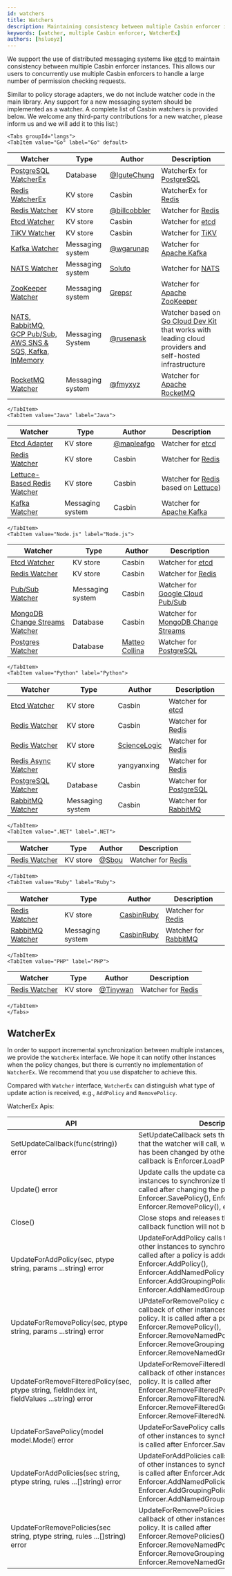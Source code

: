 ```yaml
---
id: watchers
title: Watchers
description: Maintaining consistency between multiple Casbin enforcer instances
keywords: [watcher, multiple Casbin enforcer, WatcherEx]
authors: [hsluoyz]
---
```




We support the use of distributed messaging systems like [etcd](https://github.com/coreos/etcd) to maintain consistency between multiple Casbin enforcer instances. This allows our users to concurrently use multiple Casbin enforcers to handle a large number of permission checking requests.

Similar to policy storage adapters, we do not include watcher code in the main library. Any support for a new messaging system should be implemented as a watcher. A complete list of Casbin watchers is provided below. We welcome any third-party contributions for a new watcher, please inform us and we will add it to this list:)

```mdx-code-block
<Tabs groupId="langs">
<TabItem value="Go" label="Go" default>
```

| Watcher                                                                                                            | Type             | Author                                         | Description                                                                                                                      |
|--------------------------------------------------------------------------------------------------------------------|------------------|------------------------------------------------|----------------------------------------------------------------------------------------------------------------------------------|
| [PostgreSQL WatcherEx](https://github.com/IguteChung/casbin-psql-watcher)                                          | Database         | [@IguteChung](https://github.com/IguteChung)   | WatcherEx for [PostgreSQL](https://www.postgresql.org/)                                                                          |
| [Redis WatcherEx](https://github.com/casbin/redis-watcher)                                                         | KV store         | Casbin                                         | WatcherEx for [Redis](http://redis.io/)                                                                                          |
| [Redis Watcher](https://github.com/billcobbler/casbin-redis-watcher)                                               | KV store         | [@billcobbler](https://github.com/billcobbler) | Watcher for [Redis](http://redis.io/)                                                                                            |
| [Etcd Watcher](https://github.com/casbin/etcd-watcher)                                                             | KV store         | Casbin                                         | Watcher for [etcd](https://github.com/coreos/etcd)                                                                               |
| [TiKV Watcher](https://github.com/casbin/tikv-watcher)                                                             | KV store         | Casbin                                         | Watcher for [TiKV](https://github.com/tikv/tikv)                                                                                 |
| [Kafka Watcher](https://github.com/wgarunap/casbin-kafka-watcher)                                                  | Messaging system | [@wgarunap](https://github.com/wgarunap)       | Watcher for [Apache Kafka](https://kafka.apache.org/)                                                                            |
| [NATS Watcher](https://github.com/Soluto/casbin-nats-watcher)                                                      | Messaging system | [Soluto](https://github.com/Soluto)            | Watcher for [NATS](https://nats.io/)                                                                                             |
| [ZooKeeper Watcher](https://github.com/grepsr/casbin-zk-watcher)                                                   | Messaging system | [Grepsr](https://github.com/grepsr)            | Watcher for [Apache ZooKeeper](https://zookeeper.apache.org/)                                                                    |
| [NATS, RabbitMQ, GCP Pub/Sub, AWS SNS & SQS, Kafka, InMemory](https://github.com/rusenask/casbin-go-cloud-watcher) | Messaging System | [@rusenask](https://github.com/rusenask/)      | Watcher based on [Go Cloud Dev Kit](https://gocloud.dev/) that works with leading cloud providers and self-hosted infrastructure |
| [RocketMQ Watcher](https://github.com/fmyxyz/casbin-rocketmq-watcher)                                              | Messaging system | [@fmyxyz](https://github.com/fmyxyz)           | Watcher for [Apache RocketMQ](https://rocketmq.apache.org/)                                                                      |

```mdx-code-block
</TabItem>
<TabItem value="Java" label="Java">
```

| Watcher                                                    | Type             | Author                                     | Description                                           |
|------------------------------------------------------------|------------------|--------------------------------------------|-------------------------------------------------------|
| [Etcd Adapter](https://github.com/mapleafgo/jcasbin-extra) | KV store         | [@mapleafgo](https://github.com/mapleafgo) | Watcher for [etcd](https://github.com/coreos/etcd)    |
| [Redis Watcher](https://github.com/jcasbin/redis-watcher)  | KV store         | Casbin                                     | Watcher for [Redis](http://redis.io/)                 |
| [Lettuce-Based Redis Watcher](https://github.com/jcasbin/lettuce-redis-watcher)  | KV store         | Casbin                                     | Watcher for [Redis](http://redis.io/) based on [Lettuce](https://lettuce.io/))                 |
| [Kafka Watcher](https://github.com/jcasbin/kafka-watcher)  | Messaging system | Casbin                                     | Watcher for [Apache Kafka](https://kafka.apache.org/) |

```mdx-code-block
</TabItem>
<TabItem value="Node.js" label="Node.js">
```

| Watcher                                                                                     | Type             | Author                                         | Description                                                                              |
|---------------------------------------------------------------------------------------------|------------------|------------------------------------------------|------------------------------------------------------------------------------------------|
| [Etcd Watcher](https://github.com/node-casbin/etcd-watcher)                                 | KV store         | Casbin                                         | Watcher for [etcd](https://github.com/coreos/etcd)                                       |
| [Redis Watcher](https://github.com/node-casbin/redis-watcher)                               | KV store         | Casbin                                         | Watcher for [Redis](http://redis.io/)                                                    |
| [Pub/Sub Watcher](https://github.com/node-casbin/pubsub-watcher)                            | Messaging system | Casbin                                         | Watcher for [Google Cloud Pub/Sub](https://cloud.google.com/pubsub/docs)                 |
| [MongoDB Change Streams Watcher](https://github.com/node-casbin/mongo-changestream-watcher) | Database         | Casbin                                         | Watcher for [MongoDB Change Streams](https://www.mongodb.com/docs/manual/changeStreams/) |
| [Postgres Watcher](https://github.com/mcollina/casbin-pg-watcher)                           | Database         | [Matteo Collina](https://github.com/mcollina/) | Watcher for [PostgreSQL](https://www.postgresql.org/)                                    |

```mdx-code-block
</TabItem>
<TabItem value="Python" label="Python">
```

| Watcher                                                                     | Type             | Author                                          | Description                                           |
|-----------------------------------------------------------------------------|------------------|-------------------------------------------------|-------------------------------------------------------|
| [Etcd Watcher](https://github.com/pycasbin/etcd-watcher)                    | KV store         | Casbin                                          | Watcher for [etcd](https://github.com/coreos/etcd)    |
| [Redis Watcher](https://github.com/pycasbin/redis-watcher)                  | KV store         | Casbin                                          | Watcher for [Redis](http://redis.io/)                 |
| [Redis Watcher](https://github.com/ScienceLogic/flask-casbin-redis-watcher) | KV store         | [ScienceLogic](https://github.com/ScienceLogic) | Watcher for [Redis](http://redis.io/)                 |
| [Redis Async Watcher](https://github.com/kevinkelin/casbin_async_redis_watcher) |KV store      | yangyanxing                                     | Watcher for [Redis](http://redis.io/)                 |
| [PostgreSQL Watcher](https://github.com/pycasbin/postgresql-watcher)        | Database         | Casbin                                          | Watcher for [PostgreSQL](https://www.postgresql.org/) |
| [RabbitMQ Watcher](https://github.com/pycasbin/rabbitmq-watcher)            | Messaging system | Casbin                                          | Watcher for [RabbitMQ](https://www.rabbitmq.com/)     |

```mdx-code-block
</TabItem>
<TabItem value=".NET" label=".NET">
```

| Watcher                                                           | Type     | Author                           | Description                           |
|-------------------------------------------------------------------|----------|----------------------------------|---------------------------------------|
| [Redis Watcher](https://github.com/Sbou/Casbin.NET-Redis-Watcher) | KV store | [@Sbou](https://github.com/Sbou) | Watcher for [Redis](http://redis.io/) |

```mdx-code-block
</TabItem>
<TabItem value="Ruby" label="Ruby">
```

| Watcher                                                                        | Type             | Author                                      | Description                                       |
|--------------------------------------------------------------------------------|------------------|---------------------------------------------|---------------------------------------------------|
| [Redis Watcher](https://github.com/CasbinRuby/casbin-ruby-redis-watcher)       | KV store         | [CasbinRuby](https://github.com/CasbinRuby) | Watcher for [Redis](http://redis.io/)             |
| [RabbitMQ Watcher](https://github.com/CasbinRuby/casbin-ruby-rabbitmq-watcher) | Messaging system | [CasbinRuby](https://github.com/CasbinRuby) | Watcher for [RabbitMQ](https://www.rabbitmq.com/) |

```mdx-code-block
</TabItem>
<TabItem value="PHP" label="PHP">
```

| Watcher                                                          | Type     | Author                                 | Description                           |
|------------------------------------------------------------------|----------|----------------------------------------|---------------------------------------|
| [Redis Watcher](https://github.com/php-casbin/webman-permission) | KV store | [@Tinywan](https://github.com/Tinywan) | Watcher for [Redis](http://redis.io/) |

```mdx-code-block
</TabItem>
</Tabs>
```

## WatcherEx

In order to support incremental synchronization between multiple instances, we provide the `WatcherEx` interface. We hope it can notify other instances when the policy changes, but there is currently no implementation of `WatcherEx`. We recommend that you use dispatcher to achieve this.

Compared with `Watcher` interface, `WatcherEx` can distinguish what type of update action is received, e.g., `AddPolicy` and `RemovePolicy`.

WatcherEx Apis:

| API                                                                                           | Description                                                                                                                                                                                                                                                                                 |
|-----------------------------------------------------------------------------------------------|---------------------------------------------------------------------------------------------------------------------------------------------------------------------------------------------------------------------------------------------------------------------------------------------|
| SetUpdateCallback(func(string)) error                                                         | SetUpdateCallback sets the callback function that the watcher will call, when the policy in DB has been changed by other instances. A classic callback is Enforcer.LoadPolicy().                                                                                                            |
| Update() error                                                                                | Update calls the update callback of other instances to synchronize their policy. It is usually called after changing the policy in DB, like Enforcer.SavePolicy(), Enforcer.AddPolicy(), Enforcer.RemovePolicy(), etc.                                                                      |
| Close()                                                                                       | Close stops and releases the watcher, the callback function will not be called any more.                                                                                                                                                                                                    |
| UpdateForAddPolicy(sec, ptype string, params ...string) error                                 | UpdateForAddPolicy calls the update callback of other instances to synchronize their policy. It is called after a policy is added via Enforcer.AddPolicy(), Enforcer.AddNamedPolicy(), Enforcer.AddGroupingPolicy() and Enforcer.AddNamedGroupingPolicy().                                  |
| UpdateForRemovePolicy(sec, ptype string, params ...string) error                              | UPdateForRemovePolicy calls the update callback of other instances to synchronize their policy. It is called after a policy is removed by Enforcer.RemovePolicy(), Enforcer.RemoveNamedPolicy(), Enforcer.RemoveGroupingPolicy() and Enforcer.RemoveNamedGroupingPolicy().                  |
| UpdateForRemoveFilteredPolicy(sec, ptype string, fieldIndex int, fieldValues ...string) error | UpdateForRemoveFilteredPolicy calls the update callback of other instances to synchronize their policy. It is called after Enforcer.RemoveFilteredPolicy(), Enforcer.RemoveFilteredNamedPolicy(), Enforcer.RemoveFilteredGroupingPolicy() and Enforcer.RemoveFilteredNamedGroupingPolicy(). |
| UpdateForSavePolicy(model model.Model) error                                                  | UpdateForSavePolicy calls the update callback of other instances to synchronize their policy. It is called after Enforcer.SavePolicy()                                                                                                                                                      |
| UpdateForAddPolicies(sec string, ptype string, rules ...[]string) error                       | UpdateForAddPolicies calls the update callback of other instances to synchronize their policy. It is called after Enforcer.AddPolicies(), Enforcer.AddNamedPolicies(), Enforcer.AddGroupingPolicies() and Enforcer.AddNamedGroupingPolicies().                                              |
| UpdateForRemovePolicies(sec string, ptype string, rules ...[]string) error                    | UpdateForRemovePolicies calls the update callback of other instances to synchronize their policy. It is called after  Enforcer.RemovePolicies(), Enforcer.RemoveNamedPolicies(), Enforcer.RemoveGroupingPolicies() and Enforcer.RemoveNamedGroupingPolicies().                              |
